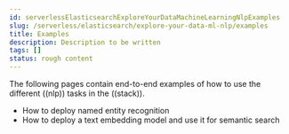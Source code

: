 ```yaml
---
id: serverlessElasticsearchExploreYourDataMachineLearningNlpExamples
slug: /serverless/elasticsearch/explore-your-data-ml-nlp/examples
title: Examples
description: Description to be written
tags: []
status: rough content
---
```


The following pages contain end-to-end examples of how to use the different 
((nlp)) tasks in the ((stack)).

* <DocLink id="serverlessElasticsearchExploreYourDataMachineLearningNlpNerExample">How to deploy named entity recognition</DocLink>
* <DocLink id="serverlessElasticsearchExploreYourDataMachineLearningNlpTextEmbVectorSearchExample">How to deploy a text embedding model and use it for semantic search</DocLink>